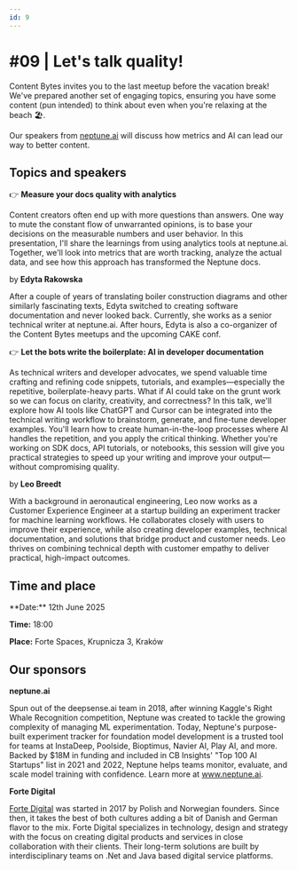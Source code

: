 ```yaml
---
id: 9
---
```



# #09 | Let's talk quality!

Content Bytes invites you to the last meetup before the vacation break! We've prepared another set of engaging topics, ensuring you have some content (pun intended) to think about even when you're relaxing at the beach 🏖️.

Our speakers from [neptune.ai][neptune] will discuss how metrics and AI can lead our way to better content.

## Topics and speakers

👉 **Measure your docs quality with analytics**

Content creators often end up with more questions than answers. One way to mute the constant flow of unwarranted opinions, is to base your decisions on the measurable numbers and user behavior.
In this presentation, I'll share the learnings from using analytics tools at neptune.ai. Together, we'll look into metrics that are worth tracking, analyze the actual data, and see how this approach has transformed the Neptune docs.

by **Edyta Rakowska**

After a couple of years of translating boiler construction diagrams and other similarly fascinating texts, Edyta switched to creating software documentation and never looked back. Currently, she works as a senior technical writer at neptune.ai. After hours, Edyta is also a co-organizer of the Content Bytes meetups and the upcoming CAKE conf.

👉 **Let the bots write the boilerplate: AI in developer documentation**

As technical writers and developer advocates, we spend valuable time crafting and refining code snippets, tutorials, and examples—especially the repetitive, boilerplate-heavy parts. What if AI could take on the grunt work so we can focus on clarity, creativity, and correctness?
In this talk, we'll explore how AI tools like ChatGPT and Cursor can be integrated into the technical writing workflow to brainstorm, generate, and fine-tune developer examples. You'll learn how to create human-in-the-loop processes where AI handles the repetition, and you apply the critical thinking. Whether you're working on SDK docs, API tutorials, or notebooks, this session will give you practical strategies to speed up your writing and improve your output—without compromising quality.

by **Leo Breedt**

With a background in aeronautical engineering, Leo now works as a Customer Experience Engineer at a startup building an experiment tracker for machine learning workflows. He collaborates closely with users to improve their experience, while also creating developer examples, technical documentation, and solutions that bridge product and customer needs. Leo thrives on combining technical depth with customer empathy to deliver practical, high-impact outcomes.

## Time and place

<Admonition type="tip" icon={null} title={null}>
  **Date:** 12th June 2025

  **Time:** 18:00

  **Place:** Forte Spaces, Krupnicza 3, Kraków
</Admonition>

## Our sponsors

**neptune.ai**

Spun out of the deepsense.ai team in 2018, after winning Kaggle's Right Whale Recognition competition, Neptune was created to tackle the growing complexity of managing ML experimentation. Today, Neptune's purpose-built experiment tracker for foundation model development is a trusted tool for teams at InstaDeep, Poolside, Bioptimus, Navier AI, Play AI, and more. Backed by $18M in funding and included in CB Insights' "Top 100 AI Startups" list in 2021 and 2022, Neptune helps teams monitor, evaluate, and scale model training with confidence. Learn more at www.neptune.ai.

**Forte Digital**

[Forte Digital](https://fortedigital.com/pl) was started in 2017 by Polish and Norwegian founders. Since then, it takes the best of both cultures adding a bit of Danish and German flavor to the mix. Forte Digital specializes in technology, design and strategy with the focus on creating digital products and services in close collaboration with their clients.
Their long-term solutions are built by interdisciplinary teams on .Net and Java based digital service platforms.

[neptune]: https://neptune.ai